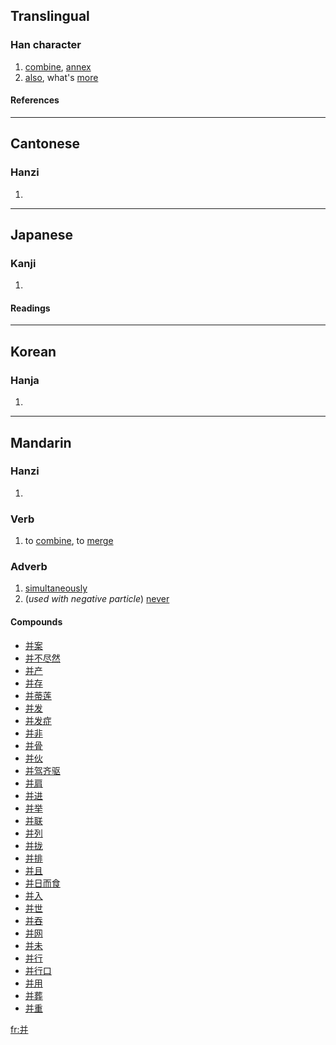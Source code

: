 {{see|幷|並|併}}
==Translingual==

===Han character===
{{Han char|rn=51|rad=干|as=05|sn=8|four=8044<sub>1</sub>|canj=廿廿 (TT), X廿廿 (XTT)}}

# [[combine]], [[annex]]
# [[also]], what's [[more]]

====References====
{{Han ref|kx=0340.031|dkj=09170|dj=0649.020|hdz=10242.060|uh=5E76|ud=24182|bh=A67D|bd=42621}}

----

==Cantonese==

===Hanzi===
{{yue-hanzi|jyut=|y=bing1, bing3}}

# {{defn|Cantonese}}

----

==Japanese==

===Kanji===
{{ja-kanji|grade=|rs=干05}}

# {{defn|Japanese}}

====Readings====
{{ja-readings|on=ヘイ (hei), ヒョウ (hyō)|kun=[[あわせる]] (awaseru), [[ならぶ]] (narabu)}}

----

==Korean==

===Hanja===
{{ko-hanja|hangeul=경|rv=yeong|mr=yŏng}}

# {{defn|Korean}}

----

==Mandarin==

===Hanzi===
{{cmn-hanzi|tra=[[並]], [[併]]|pin=[[bìng]] (bing4)|wg=ping<sup>4</sup>}}

# {{defn|Mandarin}}

===Verb===
{{ZHchar|并}}{{zh-attention|needs inflection template}}

# to [[combine]], to [[merge]]

===Adverb===
{{ZHchar|并}}{{zh-attention|needs inflection template}}

# [[simultaneously]]
# (''used with negative particle'') [[never]]

====Compounds====
*[[并案]]
*[[并不尽然]]
*[[并产]]
*[[并存]]
*[[并蒂莲]]
*[[并发]]
*[[并发症]]
*[[并非]]
*[[并骨]]
*[[并伙]]
*[[并驾齐驱]]
*[[并肩]]
*[[并进]]
*[[并举]]
*[[并联]]
*[[并列]]
*[[并拢]]
*[[并排]]
*[[并且]]
*[[并日而食]]
*[[并入]]
*[[并世]]
*[[并吞]]
*[[并网]]
*[[并未]]
*[[并行]]
*[[并行口]]
*[[并用]]
*[[并葬]]
*[[并重]]

[[fr:并]]